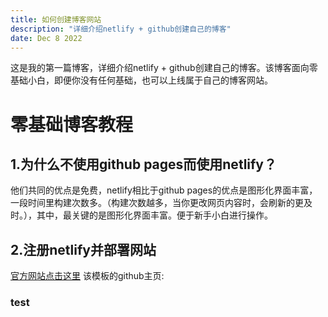 ```yaml
---
title: 如何创建博客网站
description: "详细介绍netlify + github创建自己的博客"
date: Dec 8 2022
---
```

这是我的第一篇博客，详细介绍netlify + github创建自己的博客。该博客面向零基础小白，即便你没有任何基础，也可以上线属于自己的博客网站。
# 零基础博客教程
## 1.为什么不使用github pages而使用netlify？ 
他们共同的优点是免费，netlify相比于github pages的优点是图形化界面丰富，一段时间里构建次数多。（构建次数越多，当你更改网页内容时，会刷新的更及时。），其中，最关键的是图形化界面丰富。便于新手小白进行操作。
## 2.注册netlify并部署网站

[官方网站点击这里](https://app.netlify.com)
该模板的github主页:[](https://github.com/netlify-templates/nextjs-blog-theme)
### test
